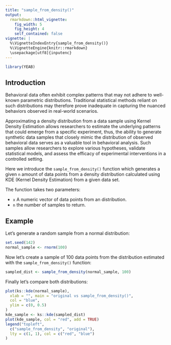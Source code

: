 ---
title: "sample_from_density()"
output:
  rmarkdown::html_vignette:
    fig_width: 5
    fig_height: 4
    self_contained: false
vignette: |
  %\VignetteIndexEntry{sample_from_density()} 
  %\VignetteEngine{knitr::rmarkdown} 
  \usepackage[utf8]{inputenc}
---

```{r echo = FALSE, warning=FALSE}
library(YEAB)
```

## Introduction

Behavioral data often exhibit complex patterns that may not adhere to well-known parametric distributions. Traditional statistical methods reliant on such distributions may therefore prove inadequate in capturing the nuanced behaviors observed in real-world scenarios.

Approximating a density distribution from a data sample using Kernel Density Estimation allows researchers to estimate the underlying patterns that could emerge from a specific experiment, thus, the ability to generate synthetic data samples that closely mimic the distribution of observed behavioral data serves as a valuable tool in behavioral analysis. Such samples allow researchers to explore various hypotheses, validate statistical models, and assess the efficacy of experimental interventions in a controlled setting.

Here we introduce the `sample_from_density()` function which generates a given `n` amount of data points from a density distribution calculated using KDE (Kernel Density Estimation) from a given data set.

The function takes two parameters:

- `x` A numeric vector of data points from an distribution.
- `n` the number of samples to return.

## Example

Let's generate a random sample from a normal distribution:

```{r}
set.seed(142)
normal_sample <- rnorm(100)
```

Now let's create a sample of 100 data points from the distribution estimated with the `sample_from_density()` function:

```{r}
sampled_dist <- sample_from_density(normal_sample, 100)
```

Finally let's compare both distributions:
```{r, echo = FALSE}
plot(ks::kde(normal_sample),
  xlab = "", main = "original vs sample_from_density()",
  col = "blue",
  ylim = c(0, 0.5)
)
kde_sample <- ks::kde(sampled_dist)
plot(kde_sample, col = "red", add = TRUE)
legend("topleft",
  c("sample_from_density", "original"),
  lty = c(1, 1), col = c("red", "blue")
)
```
